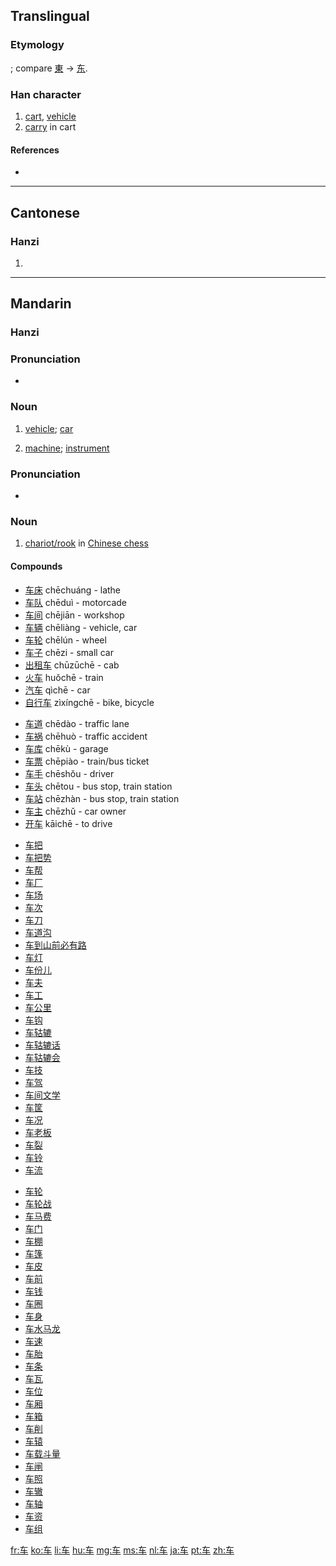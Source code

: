 {{also|車}}
==Translingual==
{{zh-forms|车|[[車]]}}

===Etymology===
{{Han simp|車}}; compare [[東]] → [[东]].

===Han character===
{{Han char|rn=159|rad=车|as=00|sn=4|four=|canj=大手 (KQ)}}

# [[cart]], [[vehicle]]
# [[carry]] in cart

====References====
* {{Han ref|kx=1250.241|hdz=53511.020|uh=8F66|ud=36710}}

----

==Cantonese==

===Hanzi===
{{yue-hanzi|jyut=[[ce1]], [[geoi1]]|y=[[che1]], [[geui1]]|tra=車}}

# {{defn|Cantonese}}

----

==Mandarin==

===Hanzi===
{{cmn-hanzi|tra=車|pin=[[chē]] ([[che1]]), [[jū]] ([[ju1]])|wg=[[ch'e1|ch'e<sup>1</sup>]]}}

===Pronunciation===
* {{IPA|[ tʂʰə˥˥ ]|lang=cmn}}

===Noun===
{{cmn-noun|s|pin=chē|pint=che1|tra=車|sim=车|rs=车00}}

# {{Beginning Mandarin|lang=zh-cn|skey=che1}} [[vehicle]]; [[car]]
# {{Beginning Mandarin|lang=zh-cn|skey=che1}} [[machine]]; [[instrument]]

===Pronunciation===
* {{IPA|[ tɕy˥˥ ]|lang=cmn}}

===Noun===
{{cmn-noun|s|pin=jū|pint=ju1|tra=[[車]] or [[俥]]|sim=车|rs=车00}}

# [[w:Chinese_chess#Chariot.2FRook|chariot/rook]] in [[w:Xiangqi|Chinese chess]]

====Compounds====
{{top2}}
* [[车床]] chēchuáng - lathe
* [[车队]] chēduì - motorcade
* [[车间]] chējiān - workshop	
* [[车辆]] chēliàng - vehicle, car
* [[车轮]] chēlún - wheel
* [[车子]] chēzi - small car
* [[出租车]] chūzūchē - cab
* [[火车]] huŏchē - train
* [[汽车]] qìchē - car
* [[自行车]] zìxíngchē - bike, bicycle
{{mid2}}
* [[车道]] chēdào - traffic lane
* [[车祸]] chēhuò - traffic accident
* [[车库]] chēkù - garage
* [[车票]] chēpiào - train/bus ticket
* [[车手]] chēshǒu - driver
* [[车头]] chētou - bus stop, train station
* [[车站]] chēzhàn - bus stop, train station
* [[车主]] chēzhǔ - car owner
* [[开车]] kāichē - to drive
{{bottom}}

{{top2}}
* [[车把]]
* [[车把势]]
* [[车帮]]
* [[车厂]]
* [[车场]]
* [[车次]]
* [[车刀]]
* [[车道沟]]
* [[车到山前必有路]]
* [[车灯]]
* [[车份儿]]
* [[车夫]]
* [[车工]]
* [[车公里]]
* [[车钩]]
* [[车轱辘]]
* [[车轱辘话]]
* [[车轱辘会]]
* [[车技]]
* [[车驾]]
* [[车间文学]]
* [[车筐]]
* [[车况]]
* [[车老板]]
* [[车裂]]
* [[车铃]]
* [[车流]]
{{mid2}}
* [[车轮]]
* [[车轮战]]
* [[车马费]]
* [[车门]]
* [[车棚]]
* [[车篷]]
* [[车皮]]
* [[车前]]
* [[车钱]]
* [[车圈]]
* [[车身]]
* [[车水马龙]]
* [[车速]]
* [[车胎]]
* [[车条]]
* [[车瓦]]
* [[车位]]
* [[车厢]]
* [[车箱]]
* [[车削]]
* [[车辕]]
* [[车载斗量]]
* [[车闸]]
* [[车照]]
* [[车辙]]
* [[车轴]]
* [[车资]]
* [[车组]]
{{bottom}}

[[fr:车]]
[[ko:车]]
[[li:车]]
[[hu:车]]
[[mg:车]]
[[ms:车]]
[[nl:车]]
[[ja:车]]
[[pt:车]]
[[zh:车]]